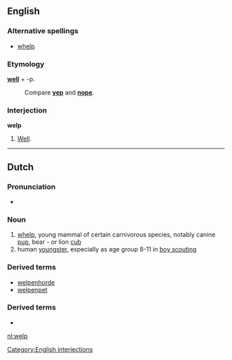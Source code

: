 ==English==

===Alternative spellings===
*[[whelp]]

===Etymology===
'''[[well]]''' + -p. 
:Compare '''[[yep]]''' and '''[[nope]]'''.

===Interjection===
'''welp'''

# {{slang}} [[well|Well]].

[[Category:English interjections]]

----

==Dutch==

===Pronunciation===
* {{audio|Nl-welp.ogg|Audio}}

===Noun===
{{nl-noun|g1=m|g2=n|pl=welpen|dim=welpje|dimpl=welpjes}}

# [[whelp]], young mammal of certain carnivorous species, notably canine [[pup]], bear - or lion [[cub]]
# human [[youngster]], especially as age group 8-11 in [[boy scouting]]

===Derived terms===
* [[welpenhorde]]
* [[welpenpet]]

===Derived terms===
* {{R:Koenen}}

[[nl:welp]]